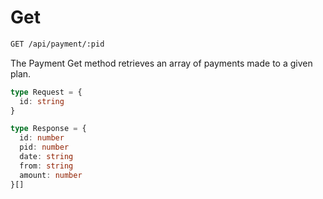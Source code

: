 # Get

```bash filename="Endpoints" copy
GET /api/payment/:pid
```

The Payment Get method retrieves an array of payments made to a given plan.

```ts filename="Request Object" {/* {1-3} */} copy
type Request = {
  id: string
}
```

```ts filename="Response Object" {/* {1-3} */} copy
type Response = {
  id: number
  pid: number
  date: string
  from: string
  amount: number
}[]
```
